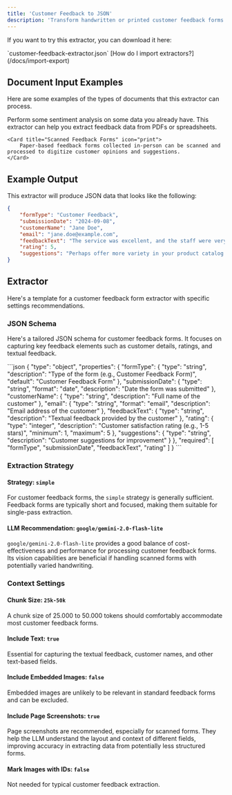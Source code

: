 ```yaml
---
title: 'Customer Feedback to JSON'
description: 'Transform handwritten or printed customer feedback forms into structured JSON. Ideal for analyzing customer sentiment, identifying trends, and improving service quality.'
---
```


If you want to try this extractor, you can download it here:

<Card icon="download" title="Download Customer Feedback Extractor" href="#" horizontal>
    `customer-feedback-extractor.json`
</Card>

<Tip>
[How do I import extractors?](/docs/import-export)
</Tip>


## Document Input Examples

Here are some examples of the types of documents that this extractor can process.

<CardGroup cols={2}>
    <Card title="Customer Feedback Data (PDF or Spreadsheets)" icon="clipboard-user">
        Perform some sentiment analysis on some data you already have. This extractor can help you extract feedback data from PDFs or spreadsheets.
    </Card>

    <Card title="Scanned Feedback Forms" icon="print">
        Paper-based feedback forms collected in-person can be scanned and processed to digitize customer opinions and suggestions.
    </Card>
</CardGroup>

## Example Output

This extractor will produce JSON data that looks like the following:

<CodeGroup>

```json Customer Feedback Data
{
    "formType": "Customer Feedback",
    "submissionDate": "2024-09-08",
    "customerName": "Jane Doe",
    "email": "jane.doe@example.com",
    "feedbackText": "The service was excellent, and the staff were very friendly. I especially appreciated the quick response time to my inquiry.",
    "rating": 5,
    "suggestions": "Perhaps offer more variety in your product catalog."
}
```

</CodeGroup>

## Extractor

Here's a template for a customer feedback form extractor with specific settings recommendations.

### JSON Schema

Here's a tailored JSON schema for customer feedback forms. It focuses on capturing key feedback elements such as customer details, ratings, and textual feedback.

<Accordion title="Show Customer Feedback Schema">
```json
{
  "type": "object",
  "properties": {
    "formType": {
      "type": "string",
      "description": "Type of the form (e.g., Customer Feedback Form)",
      "default": "Customer Feedback Form"
    },
    "submissionDate": {
      "type": "string",
      "format": "date",
      "description": "Date the form was submitted"
    },
    "customerName": {
      "type": "string",
      "description": "Full name of the customer"
    },
    "email": {
      "type": "string",
      "format": "email",
      "description": "Email address of the customer"
    },
    "feedbackText": {
      "type": "string",
      "description": "Textual feedback provided by the customer"
    },
    "rating": {
      "type": "integer",
      "description": "Customer satisfaction rating (e.g., 1-5 stars)",
      "minimum": 1,
      "maximum": 5
    },
    "suggestions": {
      "type": "string",
      "description": "Customer suggestions for improvement"
    }
  },
  "required": [
    "formType",
    "submissionDate",
    "feedbackText",
    "rating"
  ]
}
```
</Accordion>

### Extraction Strategy

#### Strategy: `simple`
For customer feedback forms, the `simple` strategy is generally sufficient. Feedback forms are typically short and focused, making them suitable for single-pass extraction.

#### LLM Recommendation: `google/gemini-2.0-flash-lite`
`google/gemini-2.0-flash-lite` provides a good balance of cost-effectiveness and performance for processing customer feedback forms. Its vision capabilities are beneficial if handling scanned forms with potentially varied handwriting.

### Context Settings

#### Chunk Size: `25k-50k`
A chunk size of 25.000 to 50.000 tokens should comfortably accommodate most customer feedback forms.

#### Include Text: `true`
Essential for capturing the textual feedback, customer names, and other text-based fields.

#### Include Embedded Images: `false`
Embedded images are unlikely to be relevant in standard feedback forms and can be excluded.

#### Include Page Screenshots: `true`
Page screenshots are recommended, especially for scanned forms. They help the LLM understand the layout and context of different fields, improving accuracy in extracting data from potentially less structured forms.

#### Mark Images with IDs: `false`
Not needed for typical customer feedback extraction.


<More/>